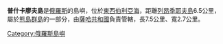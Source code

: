 '''普什卡廖夫島'''是[[俄羅斯|俄羅斯]]的島嶼，位於[[東西伯利亞海|東西伯利亞海]]，距離[[列昂季耶夫島|列昂季耶夫島]]6.5公里，屬於[[熊島群島|熊島群島]]的一部分，由[[薩哈共和國|薩哈共和國]]負責管轄，長7.5公里、寬2.7公里。

{{Russia-geo-stub}}

[[Category:俄羅斯島嶼|Category:俄羅斯島嶼]]